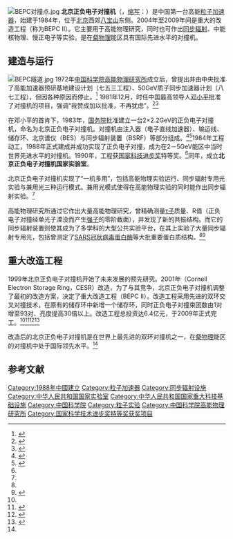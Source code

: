 [[File:BEPC对撞点.jpg|thumb]]
'''北京正负电子对撞机'''（{{lang-en|'''Beijing Electron Positron Collider'''}}，[[缩写|缩写]]：'''{{lang|en|BEPC}}'''）是中国第一台高能[[粒子加速器|粒子加速器]]，始建于1984年，位于[[北京|北京]]西郊[[八宝山|八宝山]]东侧。2004年至2009年间是重大的改造工程（称为BEPC II）。它主要用于高能物理研究，同时也可作出[[同步辐射|同步辐射]]、中能核物理、慢正电子等实验，是在[[粲夸克|粲物理]]能区具有国际先进水平的对撞机。

== 建造与运行 ==
[[File:BEPC隧道.jpg|thumb]]
1972年[[中国科学院高能物理研究所|中国科学院高能物理研究所]]成立后，曾提出并由中央批准了高能加速器预研基地建设计划（七五三工程）、50GeV质子同步加速器计划（八七工程），但因各种原因而停止。<ref name="cas">{{cite journal|url=http://www.bulletin.cas.cn/gkml/2008D4Q/dqml/dkxzz/201002/t20100226_2784628.html|title=北京正负电子对撞机|journal=中国科学院院刊|author=陈和生、彭子龙|year=2008|issue=4}}{{dead link|date=2017年11月 |bot=InternetArchiveBot |fix-attempted=yes }}</ref> 1981年12月，时任中国最高领导人[[邓小平|邓小平]]批准了对撞机的项目，强调“我赞成加以批准，不再犹虑”。<ref>{{Cite web|title=邓小平的三个“不再犹豫”保住了北京正负电子对撞机_科技湃_澎湃新闻-The Paper|url=https://www.thepaper.cn/newsDetail_forward_2484892|accessdate=2020-06-23|work=www.thepaper.cn|archive-date=2020-06-25|archive-url=https://web.archive.org/web/20200625011737/https://www.thepaper.cn/newsDetail_forward_2484892|dead-url=no}}</ref><ref>{{Cite web|title=高山仰止 伟人韬略——回顾小平同志对中国发展高能物理和先进加速器的战略决策|url=http://www.ihep.cas.cn/zt/dengxp-100/dengxp-index.htm|accessdate=2020-06-23|author=|date=|format=|work=|publisher=中国科学院高能物理研究所|language=|archive-date=2020-05-21|archive-url=https://web.archive.org/web/20200521233043/http://www.ihep.cas.cn/zt/dengxp-100/dengxp-index.htm|dead-url=no}}</ref>

在邓小平的首肯下，1983年，[[中华人民共和国国务院|国务院]]批准建立一台2×2.2GeV的正负电子对撞机，命名为北京正负电子对撞机。对撞机由注入器（电子直线加速器）、输运线、储存环、北京谱仪（BES）与同步辐射装置（BSRF）等部分组成。<ref>{{cite web|url=http://www.ihep.ac.cn/xuemi/guojia-lab/e+e-/gaikuang.htm|title=北京正负电子对撞机概况|work=中国科学院高能物理研究所|access-date=2012-01-07|archive-url=https://web.archive.org/web/20130105033034/http://www.ihep.ac.cn/xuemi/guojia-lab/e+e-/gaikuang.htm|archive-date=2013-01-05|dead-url=yes}}</ref><ref>{{cite web|url=http://www.ihep.ac.cn/xuemi/duizhuangji/index.htm|title=北京正负电子对撞机|work=中国科学院高能物理研究所|access-date=2012-01-07|archive-url=https://web.archive.org/web/20130108220154/http://www.ihep.ac.cn/xuemi/duizhuangji/index.htm|archive-date=2013-01-08|dead-url=yes}}</ref>1984年工程动工，1988年正式建成并成功实现了正负电子对撞，成为在2－5GeV能区中当时世界先进水平的对撞机。1990年，工程获[[国家科技进步奖|国家科技进步奖]]特等奖。<ref name="ihep" />同年，成立'''北京正负电子对撞机国家实验室'''。

北京正负电子对撞机实现了“一机多用”，包括高能物理实验运行、同步辐射专用光实验与兼用光三种运行模式。兼用光模式使得在高能物理实验的同时能作出同步辐射实验。<ref name="cas" />

高能物理研究所通过它作出大量高能物理研究，曾精确测量[[τ子|τ子]]质量、R值（正负电子对撞经单光子湮没而产生[[强子|强子]]的零阶截面），并发现了新的共振结构。而它的同步辐射装置则使其成为了多学科的大型公共实验平台，在其上实验了大量同步辐射专用光，包括曾测定了[[SARS|SARS]][[冠状病毒|冠状病毒]][[蛋白酶|蛋白酶]]等大批重要蛋白质结构。<ref name="cas" /><ref>{{cite web|url=http://gjss.ndrc.gov.cn/cxtx/cxlt/t20061027_90526.htm|title=北京正负电子对撞机|work=中华人民共和国国家发展和改革委员会|deadurl=yes|archiveurl=https://web.archive.org/web/20100125042443/http://gjss.ndrc.gov.cn/cxtx/cxlt/t20061027_90526.htm|archivedate=2010-01-25|accessdate=2012-01-07}}</ref>

== 重大改造工程 ==
1999年北京正负电子对撞机开始了未来发展的预先研究。2001年{{le|康奈尔电子储存环|Cornell Electron Storage Ring}}（Cornell Electron Storage Ring，CESR）改造，为了与其竞争，北京正负电子对撞机调整了最初的改造方案，决定了重大改造工程（BEPC II）。改造工程采用先进的双环交叉对撞技术，在原有的储存环中新增一个储存环，同时正负电子对撞束团数由1对增至93对、亮度提高30倍以上。改造工程总投资达6.4亿元，于2009年正式完工。<ref name="cas" /><ref name="ihep">{{cite web|url=http://www.ihep.ac.cn/BEPCII/BII/jianjie.htm|title=北京正负电子对撞机重大改造工程|work=中国科学院高能物理研究所|access-date=2012-01-07|archive-url=https://web.archive.org/web/20100612113410/http://www.ihep.ac.cn/BEPCII/BII/jianjie.htm|archive-date=2010-06-12|dead-url=yes}}</ref><ref>{{cite web|url=http://news.xinhuanet.com/newscenter/2005-09/08/content_3460426.htm|title=向世界高能物理前沿进军——记北京正负电子对撞机重大改造工程|date=2005-09-08|work=新华网|accessdate=2012-01-07|archive-date=2010-09-10|archive-url=https://web.archive.org/web/20100910023313/http://news.xinhuanet.com/newscenter/2005-09/08/content_3460426.htm|dead-url=no}}</ref><ref name="news163">{{cite web|url=http://news.163.com/09/0718/12/5EGLKL6N000120GR.html|title=北京正负电子对撞机升级|work=网易|date=2009-07-18|access-date=2012-01-07|archive-url=https://web.archive.org/web/20180421030821/http://news.163.com/09/0718/12/5EGLKL6N000120GR.html|archive-date=2018-04-21|dead-url=yes}}</ref>

改造后的北京正负电子对撞机是在世界上最先进的双环对撞机之一，在[[粲夸克|粲物理]]能区的对撞机中处于国际领先水平。<ref name="news163" />

== 参考文献 ==
{{Reflist}}

{{大科学装置}}

[[Category:1988年中國建立|Category:1988年中國建立]]
[[Category:粒子加速器|Category:粒子加速器]]
[[Category:同步辐射设施|Category:同步辐射设施]]
[[Category:中华人民共和国国家实验室|Category:中华人民共和国国家实验室]]
[[Category:中华人民共和国国家重大科技基础设施|Category:中华人民共和国国家重大科技基础设施]]
[[Category:中国科学院|Category:中国科学院]]
[[Category:粒子实验|Category:粒子实验]]
[[Category:中国科学院高能物理研究所|Category:中国科学院高能物理研究所]]
[[Category:国家科学技术进步奖特等奖获奖项目|Category:国家科学技术进步奖特等奖获奖项目]]